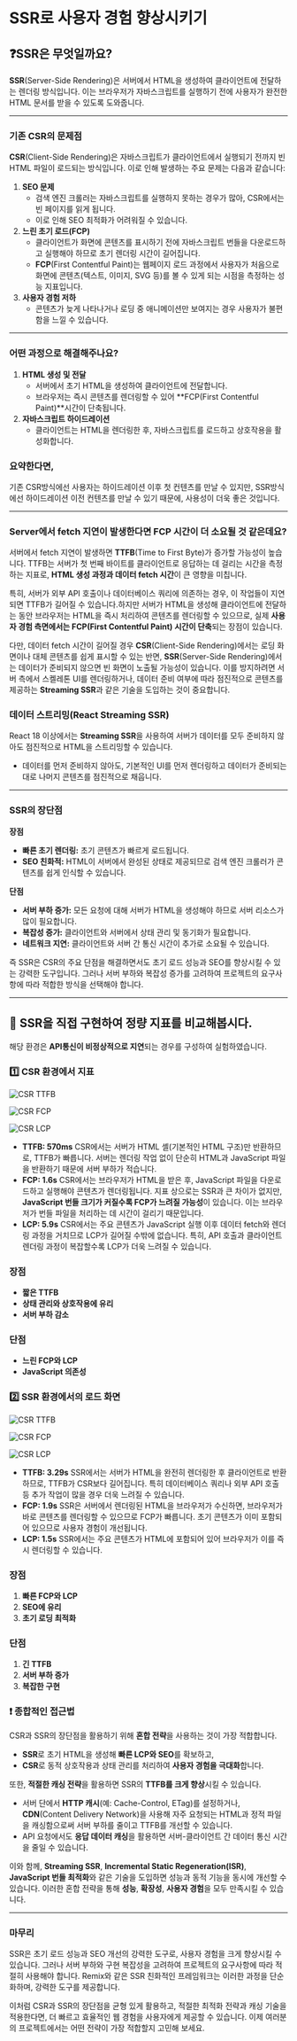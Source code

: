 # SSR로 사용자 경험 향상시키기

## ❓SSR은 무엇일까요?

**SSR**(Server-Side Rendering)은 서버에서 HTML을 생성하여 클라이언트에 전달하는 렌더링 방식입니다. 이는 브라우저가 자바스크립트를 실행하기 전에 사용자가 완전한 HTML 문서를 받을 수 있도록 도와줍니다.

---

### 기존 CSR의 문제점

**CSR**(Client-Side Rendering)은 자바스크립트가 클라이언트에서 실행되기 전까지 빈 HTML 파일이 로드되는 방식입니다. 이로 인해 발생하는 주요 문제는 다음과 같습니다:

1. **SEO 문제**
   - 검색 엔진 크롤러는 자바스크립트를 실행하지 못하는 경우가 많아, CSR에서는 빈 페이지를 읽게 됩니다.
   - 이로 인해 SEO 최적화가 어려워질 수 있습니다.
2. **느린 초기 로드(FCP)**
   - 클라이언트가 화면에 콘텐츠를 표시하기 전에 자바스크립트 번들을 다운로드하고 실행해야 하므로 초기 렌더링 시간이 길어집니다.
   - **FCP**(First Contentful Paint)는 웹페이지 로드 과정에서 사용자가 처음으로 화면에 콘텐츠(텍스트, 이미지, SVG 등)를 볼 수 있게 되는 시점을 측정하는 성능 지표입니다.
3. **사용자 경험 저하**
   - 콘텐츠가 늦게 나타나거나 로딩 중 애니메이션만 보여지는 경우 사용자가 불편함을 느낄 수 있습니다.

---

### 어떤 과정으로 해결해주나요?

1. **HTML 생성 및 전달**
   - 서버에서 초기 HTML을 생성하여 클라이언트에 전달합니다.
   - 브라우저는 즉시 콘텐츠를 렌더링할 수 있어 **FCP(First Contentful Paint)**시간이 단축됩니다.
2. **자바스크립트 하이드레이션**
   - 클라이언트는 HTML을 렌더링한 후, 자바스크립트를 로드하고 상호작용을 활성화합니다.

### 요약한다면,

기존 CSR방식에선 사용자는 하이드레이션 이후 첫 컨텐츠를 만날 수 있지만, SSR방식에선 하이드레이션 이전 컨텐츠를 만날 수 있기 때문에, 사용성이 더욱 좋은 것입니다.

---

### Server에서 fetch 지연이 발생한다면 FCP 시간이 더 소요될 것 같은데요?

서버에서 fetch 지연이 발생하면 **TTFB**(Time to First Byte)가 증가할 가능성이 높습니다. TTFB는 서버가 첫 번째 바이트를 클라이언트로 응답하는 데 걸리는 시간을 측정하는 지표로, **HTML 생성 과정과 데이터 fetch 시간**이 큰 영향을 미칩니다.

특히, 서버가 외부 API 호출이나 데이터베이스 쿼리에 의존하는 경우, 이 작업들이 지연되면 TTFB가 길어질 수 있습니다.하지만 서버가 HTML을 생성해 클라이언트에 전달하는 동안 브라우저는 HTML을 즉시 처리하여 콘텐츠를 렌더링할 수 있으므로, 실제 **사용자 경험 측면에서는 FCP(First Contentful Paint) 시간이 단축**되는 장점이 있습니다.

다만, 데이터 fetch 시간이 길어질 경우 **CSR**(Client-Side Rendering)에서는 로딩 화면이나 대체 콘텐츠를 쉽게 표시할 수 있는 반면, **SSR**(Server-Side Rendering)에서는 데이터가 준비되지 않으면 빈 화면이 노출될 가능성이 있습니다. 이를 방지하려면 서버 측에서 스켈레톤 UI를 렌더링하거나, 데이터 준비 여부에 따라 점진적으로 콘텐츠를 제공하는 **Streaming SSR**과 같은 기술을 도입하는 것이 중요합니다.

### 데이터 스트리밍(React Streaming SSR)

React 18 이상에서는 **Streaming SSR**을 사용하여 서버가 데이터를 모두 준비하지 않아도 점진적으로 HTML을 스트리밍할 수 있습니다.

- 데이터를 먼저 준비하지 않아도, 기본적인 UI를 먼저 렌더링하고 데이터가 준비되는 대로 나머지 콘텐츠를 점진적으로 채웁니다.

---

### SSR의 장단점

**장점**

- **빠른 초기 렌더링:** 초기 콘텐츠가 빠르게 로드됩니다.
- **SEO 친화적:** HTML이 서버에서 완성된 상태로 제공되므로 검색 엔진 크롤러가 콘텐츠를 쉽게 인식할 수 있습니다.

**단점**

- **서버 부하 증가:** 모든 요청에 대해 서버가 HTML을 생성해야 하므로 서버 리소스가 많이 필요합니다.
- **복잡성 증가:** 클라이언트와 서버에서 상태 관리 및 동기화가 필요합니다.
- **네트워크 지연:** 클라이언트와 서버 간 통신 시간이 추가로 소요될 수 있습니다.

즉 SSR은 CSR의 주요 단점을 해결하면서도 초기 로드 성능과 SEO를 향상시킬 수 있는 강력한 도구입니다. 그러나 서버 부하와 복잡성 증가를 고려하여 프로젝트의 요구사항에 따라 적합한 방식을 선택해야 합니다.

---

## 📏 SSR을 직접 구현하여 정량 지표를 비교해봅시다.

해당 환경은 **API통신이 비정상적으로 지연**되는 경우를 구성하여 실험하였습니다.

### 1️⃣ CSR 환경에서 지표

![CSR TTFB](https://img1.daumcdn.net/thumb/R1280x0/?scode=mtistory2&fname=https%3A%2F%2Fblog.kakaocdn.net%2Fdn%2FLP9Fd%2FbtsLyvusRwp%2FIHEr5BRISXp0mp4xdxO3TK%2Fimg.png)

![CSR FCP](https://img1.daumcdn.net/thumb/R1280x0/?scode=mtistory2&fname=https%3A%2F%2Fblog.kakaocdn.net%2Fdn%2Ft45b4%2FbtsLzY3Qzk4%2F4y3slOtDPgmRwPa1Wer0H0%2Fimg.png)

![CSR LCP](https://img1.daumcdn.net/thumb/R1280x0/?scode=mtistory2&fname=https%3A%2F%2Fblog.kakaocdn.net%2Fdn%2FcWv1tO%2FbtsLBWQZorW%2F8YLOA3R91okikupkVPekkk%2Fimg.png)

- **TTFB: 570ms**
  CSR에서는 서버가 HTML 셸(기본적인 HTML 구조)만 반환하므로, TTFB가 빠릅니다. 서버는 렌더링 작업 없이 단순히 HTML과 JavaScript 파일을 반환하기 때문에 서버 부하가 적습니다.
- **FCP: 1.6s**
  CSR에서는 브라우저가 HTML을 받은 후, JavaScript 파일을 다운로드하고 실행해야 콘텐츠가 렌더링됩니다. 지표 상으로는 SSR과 큰 차이가 없지만, **JavaScript 번들 크기가 커질수록 FCP가 느려질 가능성**이 있습니다. 이는 브라우저가 번들 파일을 처리하는 데 시간이 걸리기 때문입니다.
- **LCP: 5.9s**
  CSR에서는 주요 콘텐츠가 JavaScript 실행 이후 데이터 fetch와 렌더링 과정을 거치므로 LCP가 길어질 수밖에 없습니다. 특히, API 호출과 클라이언트 렌더링 과정이 복잡할수록 LCP가 더욱 느려질 수 있습니다.

### **장점**

- **짧은 TTFB**
- **상태 관리와 상호작용에 유리**
- **서버 부하 감소**

### **단점**

- **느린 FCP와 LCP**
- **JavaScript 의존성**

### 2️⃣ SSR 환경에서의 로드 화면

![CSR TTFB](https://img1.daumcdn.net/thumb/R1280x0/?scode=mtistory2&fname=https%3A%2F%2Fblog.kakaocdn.net%2Fdn%2FcvY047%2FbtsLBhIhHEF%2FONw6AAylKzXNK7rVqANvH0%2Fimg.png)

![CSR FCP](https://img1.daumcdn.net/thumb/R1280x0/?scode=mtistory2&fname=https%3A%2F%2Fblog.kakaocdn.net%2Fdn%2FW0AS7%2FbtsLB2Q9Mkn%2F5LyGHCyb2yhM9N6KtiOfKK%2Fimg.png)

![CSR LCP](https://img1.daumcdn.net/thumb/R1280x0/?scode=mtistory2&fname=https%3A%2F%2Fblog.kakaocdn.net%2Fdn%2Fef8f8S%2FbtsLzXRnN3Y%2FBXxkHfebck07g83hp68T10%2Fimg.png)

- **TTFB: 3.29s**
  SSR에서는 서버가 HTML을 완전히 렌더링한 후 클라이언트로 반환하므로, TTFB가 CSR보다 길어집니다. 특히 데이터베이스 쿼리나 외부 API 호출 등 추가 작업이 많을 경우 더욱 느려질 수 있습니다.
- **FCP: 1.9s**
  SSR은 서버에서 렌더링된 HTML을 브라우저가 수신하면, 브라우저가 바로 콘텐츠를 렌더링할 수 있으므로 FCP가 빠릅니다. 초기 콘텐츠가 이미 포함되어 있으므로 사용자 경험이 개선됩니다.
- **LCP: 1.5s**
  SSR에서는 주요 콘텐츠가 HTML에 포함되어 있어 브라우저가 이를 즉시 렌더링할 수 있습니다.

### **장점**

1. **빠른 FCP와 LCP**
2. **SEO에 유리**
3. **초기 로딩 최적화**

### **단점**

1. **긴 TTFB**
2. **서버 부하 증가**
3. **복잡한 구현**

### ❗️ 종합적인 접근법

CSR과 SSR의 장단점을 활용하기 위해 **혼합 전략**을 사용하는 것이 가장 적합합니다.

- **SSR**로 초기 HTML을 생성해 **빠른 LCP와 SEO**를 확보하고,
- **CSR**로 동적 상호작용과 상태 관리를 처리하여 **사용자 경험을 극대화**합니다.

또한, **적절한 캐싱 전략**을 활용하면 SSR의 **TTFB를 크게 향상**시킬 수 있습니다.

- 서버 단에서 **HTTP 캐시**(예: Cache-Control, ETag)를 설정하거나, **CDN**(Content Delivery Network)을 사용해 자주 요청되는 HTML과 정적 파일을 캐싱함으로써 서버 부하를 줄이고 TTFB를 개선할 수 있습니다.
- API 요청에서도 **응답 데이터 캐싱**을 활용하면 서버-클라이언트 간 데이터 통신 시간을 줄일 수 있습니다.

이와 함께, **Streaming SSR**, **Incremental Static Regeneration(ISR)**, **JavaScript 번들 최적화**와 같은 기술을 도입하면 성능과 동적 기능을 동시에 개선할 수 있습니다. 이러한 혼합 전략을 통해 **성능**, **확장성**, **사용자 경험**을 모두 만족시킬 수 있습니다.

---

### 마무리

SSR은 초기 로드 성능과 SEO 개선의 강력한 도구로, 사용자 경험을 크게 향상시킬 수 있습니다. 그러나 서버 부하와 구현 복잡성을 고려하여 프로젝트의 요구사항에 따라 적절히 사용해야 합니다. Remix와 같은 SSR 친화적인 프레임워크는 이러한 과정을 단순화하며, 강력한 도구를 제공합니다.

이처럼 CSR과 SSR의 장단점을 균형 있게 활용하고, 적절한 최적화 전략과 캐싱 기술을 적용한다면, 더 빠르고 효율적인 웹 경험을 사용자에게 제공할 수 있습니다. 이제 여러분의 프로젝트에서는 어떤 전략이 가장 적합할지 고민해 보세요.
